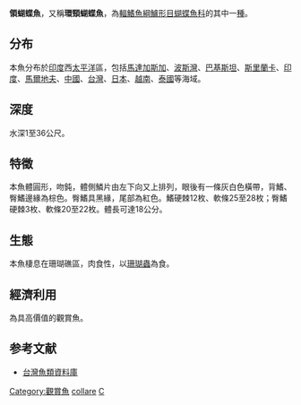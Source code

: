 {{Speciesbox
| name = 領蝴蝶魚
| image = Chaetodon collare 1.jpg
| image_width = 250px
| status = LC
| genus = Chaetodon
| species = collare
| authority = [[Bloch|Bloch]], 1787
| synonyms = *''Chaetodon collare''<br /><small>Ahl, 1923</small>
*''Chaetodon collaris''<br /><small>Bloch, 1787</small> ''
*''Chaetodon fowleri''<br /><small>Klausewitz, 1955</small> ''
*''Chaetodon parallelus''<br /><small>Gronow, 1854</small>
*''Chaetodon praetextatus''<br /><small>Cantor, 1849</small> ''
*''Chaetodon viridis''<br /><small>Bleeker, 1845</small> ''
}}
'''領蝴蝶魚'''，又稱'''環頸蝴蝶魚'''，為[[輻鰭魚綱|輻鰭魚綱]][[鱸形目|鱸形目]][[蝴蝶魚科|蝴蝶魚科]]的其中一[[種|種]]。

==分布==
本魚分布於[[印度|印度]]西[[太平洋|太平洋]]區，包括[[馬達加斯加|馬達加斯加]]、[[波斯灣|波斯灣]]、[[巴基斯坦|巴基斯坦]]、[[斯里蘭卡|斯里蘭卡]]、[[印度|印度]]、[[馬爾地夫|馬爾地夫]]、[[中國|中國]]、[[台灣|台灣]]、[[日本|日本]]、[[越南|越南]]、[[泰國|泰國]]等海域。

==深度==
水深1至36公尺。

==特徵==
本魚體圓形，吻鈍，體側鱗片由左下向又上排列，眼後有一條灰白色橫帶，背鰭、臀鰭邊緣為棕色。臀鰭具黑緣，尾部為紅色。鰭硬棘12枚、軟條25至28枚；臀鰭硬棘3枚、軟條20至22枚。體長可達18公分。

==生態==
本魚棲息在珊瑚礁區，肉食性，以[[珊瑚蟲|珊瑚蟲]]為食。

==經濟利用==
為具高價值的觀賞魚。

==参考文献==
*[http://fishdb.sinica.edu.tw/ 台灣魚類資料庫] {{Wayback|url=http://fishdb.sinica.edu.tw/ |date=20160304193340 }}
{{Taxonbar|from=Q741664}}

[[Category:觀賞魚|Category:觀賞魚]]
[[Category:蝴蝶魚屬|collare]]
[[Category:1787年描述的魚類|C]]